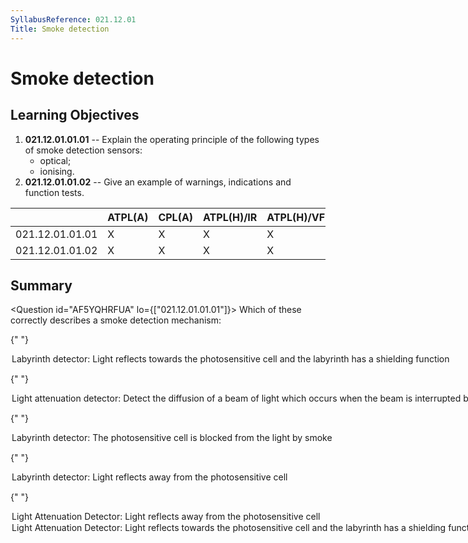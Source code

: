 ```yaml
---
SyllabusReference: 021.12.01
Title: Smoke detection
---
```


# Smoke detection

## Learning Objectives

1.  **021.12.01.01.01** -- Explain the operating principle of the following types
    of smoke detection sensors:
    - optical;
    - ionising.
2.  **021.12.01.01.02** -- Give an example of warnings, indications and function
    tests.

|                 | ATPL(A) | CPL(A) | ATPL(H)/IR | ATPL(H)/VFR | CPL(H) | IR  | CBIR(A) |
| --------------- | ------- | ------ | ---------- | ----------- | ------ | --- | ------- |
| 021.12.01.01.01 | X       | X      | X          | X           | X      |     |         |
| 021.12.01.01.02 | X       | X      | X          | X           | X      |     |         |

## Summary

<Question id="AF5YQHRFUA" lo={["021.12.01.01.01"]}>
  <Text variant="oneCorrect">
    Which of these correctly describes a smoke detection mechanism:
  </Text>

{" "}

<Option correct>
  Labyrinth detector: Light reflects towards the photosensitive cell and the
  labyrinth has a shielding function
</Option>

{" "}

<Option correct>
  Light attenuation detector: Detect the diffusion of a beam of light which
  occurs when the beam is interrupted by smoke
</Option>

{" "}

<Option>
  Labyrinth detector: The photosensitive cell is blocked from the light by smoke
</Option>

{" "}

<Option>
  Labyrinth detector: Light reflects away from the photosensitive cell
</Option>

{" "}

<Option>
  Light Attenuation Detector: Light reflects away from the photosensitive cell
</Option>

  <Option>
    Light Attenuation Detector: Light reflects towards the photosensitive cell
    and the labyrinth has a shielding function
  </Option>
</Question>
